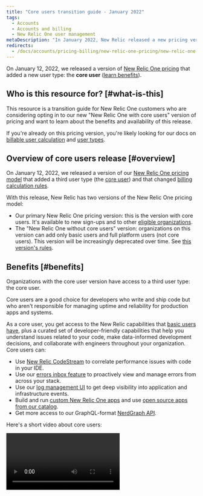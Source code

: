 ```yaml
---
title: "Core users transition guide - January 2022"
tags:
  - Accounts
  - Accounts and billing
  - New Relic One user management
metaDescription: "In January 2022, New Relic released a new pricing version that included a new user type: core users."
redirects: 
  - /docs/accounts/pricing-billing/new-relic-one-pricing/new-relic-one-pricing-details
---
```


On January 12, 2022, we released a version of [New Relic One pricing](/docs/accounts/accounts-billing/new-relic-one-pricing-billing/new-relic-one-pricing-billing) that added a new user type: the **core user** ([learn benefits](#benefits)). 

## Who is this resource for? [#what-is-this]

This resource is a transition guide for New Relic One customers who are considering opting in to our new "New Relic One with core users" version of pricing and want to learn about the benefits and availability of this release. 

If you're already on this pricing version, you're likely looking for our docs on [billable user calculation](/docs/accounts/accounts-billing/new-relic-one-pricing-billing/user-count-billing) and [user types](/docs/accounts/accounts-billing/new-relic-one-user-management/user-type).  

## Overview of core users release [#overview]

On January 12, 2022, we released a version of our [New Relic One pricing model](/docs/accounts/accounts-billing/new-relic-one-pricing-billing/new-relic-one-pricing-billing) that added a third user type (the [core user](#benefits)) and that changed [billing calculation rules](/docs/accounts/accounts-billing/new-relic-one-pricing-billing/user-count-billing). 

With this release, New Relic has two versions of the New Relic One pricing model: 

* Our primary New Relic One pricing version: this is the version with core users. It's available to new sign-ups and to other [eligible organizations](#availability).
* The "New Relic One without core users" version: organizations on this version can add only basic users and full platform users (not core users). This version will be increasingly deprecated over time. See [this version's rules](/docs/accounts/accounts-billing/new-relic-one-pricing-billing/user-count-billing#non-core).

## Benefits [#benefits]

Organizations with the core user version have access to a third user type: the core user. 

Core users are a good choice for developers who write and ship code but who aren't responsible for managing uptime and reliability for production apps and systems. 

As a core user, you get access to the New Relic capabilities that [basic users have](/docs/accounts/accounts-billing/new-relic-one-user-management/user-type), plus a curated set of developer-friendly capabilities that help you understand issues related to your code, make data-informed development decisions, and collaborate with engineers throughout your organization. Core users can: 

* Use [New Relic CodeStream](/docs/codestream/start-here/new-relic-codestream-quick-start) to correlate performance issues with code in your IDE. 
* Use our [errors inbox feature](/docs/errors-inbox/errors-inbox) to proactively view and manage errors from across your stack.
* Use our [log management UI](/docs/logs/get-started/get-started-log-management) to get deep visibility into application and infrastructure events. 
* Build and run [custom New Relic One apps](/docs/new-relic-one/use-new-relic-one/build-new-relic-one/build-custom-new-relic-one-application) and use [open source apps from our catalog](https://opensource.newrelic.com/nerdpacks). 
* Get more access to our GraphQL-format [NerdGraph API](/docs/apis/nerdgraph/get-started/introduction-new-relic-nerdgraph). 

Here's a short video about core users: 

<Video id="UAkAsGBfm_s" type="youtube" />

For more about the benefits of adding core users, see our [Core users blog post](https://newrelic.com/blog/nerdlog/core-user-usage-pricing). 

For a detailed comparison of capabilities, see [the capabilities table](/docs/accounts/accounts-billing/new-relic-one-user-management/user-type/#user-type-comparison-table). 

This pricing version also changes [how billable users are calculated](/docs/accounts/accounts-billing/new-relic-one-pricing-billing/user-count-billing#user-calculation) and [rules on downgrading users](/docs/accounts/accounts-billing/new-relic-one-pricing-billing/user-count-billing#downgrade-rules).


## Availability [#availability]

The core users release is currently available to: 
* New Relic organizations that were created on or after January 12, 2022. 
* Organizations that existed before that date that meet certain requirements. If it's available to your organization, we'll let you know, either via [opt-in messaging](#nr1core-optin) in your billing management UI, or from your New Relic account representative.

If your organization has core users or has the ability to add core users, you're on this version. If you don't, you're on the ["New Relic One without core users" version](#overview). For tips on determining which version you're on, see [Pricing versions](/docs/accounts/accounts-billing/new-relic-one-pricing-billing/user-count-billing#pricing-versions).

### Free access to core user capabilities [#free-access] 

For all New Relic organizations, their basic users will have free preview access to core user capabilities until February 28, 2022. 

## How to opt in [#nr1core-optin]

[Some New Relic organizations](#availability) that existed before January 12, 2022, have an option for opting in to the newer core user release via an acceptance form called the "core amendment." For some organizations, this acceptance process is in the UI, found on the **Manage your plan** UI page. The New Relic user that accepts this amendment from the UI is stating that they're authorized to accept the terms of that amendment for their organization.

When you accept the core amendment, your organization has a seven-day grace period, during which your users’ user type won't affect billing. This gives you time to [decide which user type to assign your users](/docs/accounts/accounts-billing/new-relic-one-user-management/user-type/#choose-user-type). After the grace period ends, the new [billing calculation rules](/docs/accounts/accounts-billing/new-relic-one-pricing-billing/user-count-billing) apply. 

When you accept the core amendment, you'll probably want to review your users and adjust their user types. How you do this will depend on which user model your users are on: 

* [New Relic One user model](/docs/accounts/accounts-billing/new-relic-one-user-management/user-management-ui-and-tasks/#edit-user-type) 
* [Original user model](/docs/accounts/original-accounts-billing/original-users-roles/users-roles-original-user-model/#update-user-type): Note that if you have multiple accounts, you can't see all users from across all accounts in one place. You must go into each account to see and manage that account's users. 

For tips on deciding what user type to pick for your users, see [User types](/docs/accounts/accounts-billing/new-relic-one-user-management/user-type). 

## Changes to how users are counted [#user-calculation]

The core user release has changed how billable users are calculated. For details, see [Billable user calculations](/docs/accounts/accounts-billing/new-relic-one-pricing-billing/user-count-billing#user-count). 

## Changes to user downgrade rules [#downgrade-rules]

The core user release has changed the rules pertaining to downgrading users. For details, see [User downgrade rules](/docs/accounts/accounts-billing/new-relic-one-pricing-billing/user-count-billing#user-downgrade-rules). 


## Change to "full user" language [#full-user-language]

In November of 2021, the “full user” user type was renamed to “full platform user," for all New Relic organizations. For more detail, see [Full user language](/docs/accounts/accounts-billing/new-relic-one-user-management/user-type#full-user-language).

